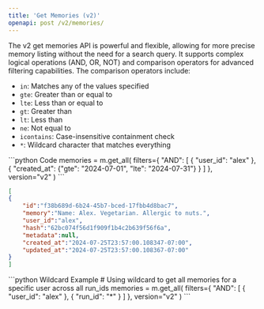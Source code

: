 ---
title: 'Get Memories (v2)'
openapi: post /v2/memories/
---

The v2 get memories API is powerful and flexible, allowing for more precise memory listing without the need for a search query. It supports complex logical operations (AND, OR, NOT) and comparison operators for advanced filtering capabilities. The comparison operators include:
- `in`: Matches any of the values specified
- `gte`: Greater than or equal to
- `lte`: Less than or equal to
- `gt`: Greater than
- `lt`: Less than
- `ne`: Not equal to
- `icontains`: Case-insensitive containment check
- `*`: Wildcard character that matches everything

<CodeGroup>
```python Code
memories = m.get_all(
    filters={
        "AND": [
            {
                "user_id": "alex"
            },
            {
                "created_at": {"gte": "2024-07-01", "lte": "2024-07-31"}
            }
        ]
    },
    version="v2"
)
```

```json Output
[
{
    "id":"f38b689d-6b24-45b7-bced-17fbb4d8bac7",
    "memory":"Name: Alex. Vegetarian. Allergic to nuts.",
    "user_id":"alex",
    "hash":"62bc074f56d1f909f1b4c2b639f56f6a",
    "metadata":null,
    "created_at":"2024-07-25T23:57:00.108347-07:00",
    "updated_at":"2024-07-25T23:57:00.108367-07:00"
}
]
```
</CodeGroup>

<CodeGroup>
```python Wildcard Example
# Using wildcard to get all memories for a specific user across all run_ids
memories = m.get_all(
    filters={
        "AND": [
            {
                "user_id": "alex"
            },
            {
                "run_id": "*"
            }
        ]
    },
    version="v2"
)
```
</CodeGroup>
